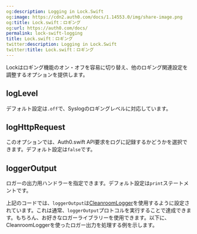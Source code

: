 ```yaml
---
og:description: Logging in Lock.Swift
og:image: https://cdn2.auth0.com/docs/1.14553.0/img/share-image.png
og:title: Lock.swift：ロギング
og:url: https://auth0.com/docs/
permalink: lock-swift-logging
title: Lock.swift：ロギング
twitter:description: Logging in Lock.Swift
twitter:title: Lock.swift：ロギング
---
```


Lockはロギング機能のオン・オフを容易に切り替え、他のロギング関連設定を調整するオプションを提供します。

## logLevel

デフォルト設定は`.off`で、Syslogのロギングレベルに対応しています。



## logHttpRequest

このオプションでは、Auth0.swift API要求をログに記録するかどうかを選択できます。デフォルト設定は`false`です。



## loggerOutput

ロガーの出力用ハンドラーを指定できます。デフォルト設定は`print`ステートメントです。



上記のコードでは、`loggerOutput`は[CleanroomLogger](https://github.com/emaloney/CleanroomLogger)を使用するように設定されています。これは通常、`loggerOutput`プロトコルを実行することで達成できます。もちろん、お好きなロガーライブラリーを使用できます。以下に、 CleanroomLoggerを使ったロガー出力を処理する例を示します。